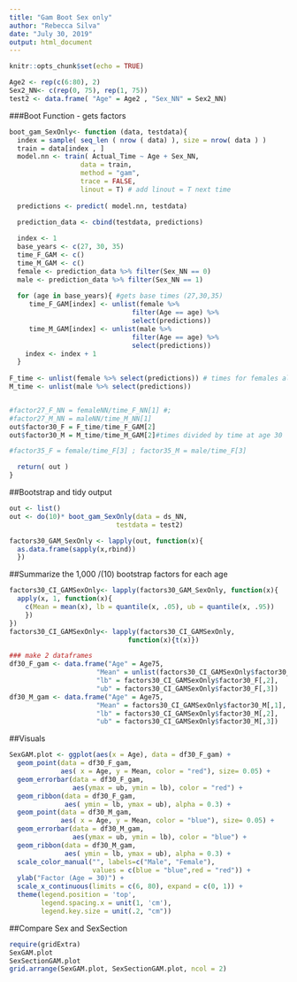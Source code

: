 ```yaml
---
title: "Gam Boot Sex only"
author: "Rebecca Silva"
date: "July 30, 2019"
output: html_document
---
```


```r
knitr::opts_chunk$set(echo = TRUE)
```

```r
Age2 <- rep(c(6:80), 2)
Sex2_NN<- c(rep(0, 75), rep(1, 75))
test2 <- data.frame( "Age" = Age2 , "Sex_NN" = Sex2_NN)

```

###Boot Function - gets factors 
```r

boot_gam_SexOnly<- function (data, testdata){
  index = sample( seq_len ( nrow ( data) ), size = nrow( data ) ) 
  train = data[index , ]
  model.nn <- train( Actual_Time ~ Age + Sex_NN,
                  data = train,
                  method = "gam",
                  trace = FALSE,
                  linout = T) # add linout = T next time 
  
  predictions <- predict( model.nn, testdata)
  
  prediction_data <- cbind(testdata, predictions)  

  index <- 1
  base_years <- c(27, 30, 35)
  time_F_GAM <- c()
  time_M_GAM <- c()
  female <- prediction_data %>% filter(Sex_NN == 0) 
  male <- prediction_data %>% filter(Sex_NN == 1) 
  
  for (age in base_years){ #gets base times (27,30,35)
     time_F_GAM[index] <- unlist(female %>% 
                               filter(Age == age) %>% 
                               select(predictions))
     time_M_GAM[index] <- unlist(male %>% 
                               filter(Age == age) %>% 
                               select(predictions))
    index <- index + 1
  }
  
F_time <- unlist(female %>% select(predictions)) # times for females all ages 
M_time <- unlist(male %>% select(predictions))


#factor27_F_NN = femaleNN/time_F_NN[1] #;
#factor27_M_NN = maleNN/time_M_NN[1] 
out$factor30_F = F_time/time_F_GAM[2]
out$factor30_M = M_time/time_M_GAM[2]#times divided by time at age 30 

#factor35_F = female/time_F[3] ; factor35_M = male/time_F[3]

  return( out )
}
```

##Bootstrap and tidy output 
```r
out <- list()
out <- do(10)* boot_gam_SexOnly(data = ds_NN, 
                           testdata = test2) 

factors30_GAM_SexOnly <- lapply(out, function(x){  
  as.data.frame(sapply(x,rbind))
  })
```


##Summarize the 1,000 /(10) bootstrap factors for each age 
```r
factors30_CI_GAMSexOnly<- lapply(factors30_GAM_SexOnly, function(x){
  apply(x, 1, function(x){
    c(Mean = mean(x), lb = quantile(x, .05), ub = quantile(x, .95))
    })
})
factors30_CI_GAMSexOnly<- lapply(factors30_CI_GAMSexOnly, 
                              function(x){t(x)})

### make 2 dataframes 
df30_F_gam <- data.frame("Age" = Age75, 
                      "Mean" = unlist(factors30_CI_GAMSexOnly$factor30_F[,1]),
                      "lb" = factors30_CI_GAMSexOnly$factor30_F[,2],
                      "ub" = factors30_CI_GAMSexOnly$factor30_F[,3])
df30_M_gam <- data.frame("Age" = Age75, 
                      "Mean" = factors30_CI_GAMSexOnly$factor30_M[,1],
                      "lb" = factors30_CI_GAMSexOnly$factor30_M[,2],
                      "ub" = factors30_CI_GAMSexOnly$factor30_M[,3])

```


##Visuals
```r
SexGAM.plot <- ggplot(aes(x = Age), data = df30_F_gam) +
  geom_point(data = df30_F_gam, 
             aes( x = Age, y = Mean, color = "red"), size= 0.05) +
  geom_errorbar(data = df30_F_gam, 
                aes(ymax = ub, ymin = lb), color = "red") +
  geom_ribbon(data = df30_F_gam, 
              aes( ymin = lb, ymax = ub), alpha = 0.3) +
  geom_point(data = df30_M_gam, 
             aes( x = Age, y = Mean, color = "blue"), size= 0.05) +
  geom_errorbar(data = df30_M_gam, 
                aes(ymax = ub, ymin = lb), color = "blue") +
  geom_ribbon(data = df30_M_gam, 
              aes( ymin = lb, ymax = ub), alpha = 0.3) +
  scale_color_manual("", labels=c("Male", "Female"), 
                     values = c(blue = "blue",red = "red")) +
  ylab("Factor (Age = 30)") +
  scale_x_continuous(limits = c(6, 80), expand = c(0, 1)) +
  theme(legend.position = 'top', 
        legend.spacing.x = unit(1, 'cm'), 
        legend.key.size = unit(.2, "cm"))


```

##Compare Sex and SexSection
```r
require(gridExtra)
SexGAM.plot
SexSectionGAM.plot
grid.arrange(SexGAM.plot, SexSectionGAM.plot, ncol = 2)
```
